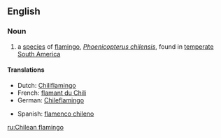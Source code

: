 ==English==
{{wikipedia}}

===Noun===
{{en-noun|sg=[[Chilean]] [[flamingo]]}}

# a [[species]] of [[flamingo]], ''[[Phoenicopterus chilensis]]'', found in [[temperate]] [[South America]]

====Translations====
{{trans-top|a species of flamingo, Phoenicopterus chilensis}}
*Dutch: [[Chiliflamingo]] {{m}}
*French: [[flamant du Chili]] {{m}}
*German: [[Chileflamingo]] {{m}}
{{trans-mid}}
*Spanish: [[flamenco chileno]] {{m}}
{{trans-bottom}}

[[ru:Chilean flamingo]]